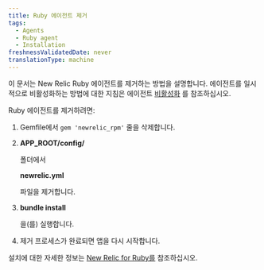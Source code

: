 ```yaml
---
title: Ruby 에이전트 제거
tags:
  - Agents
  - Ruby agent
  - Installation
freshnessValidatedDate: never
translationType: machine
---
```


이 문서는 New Relic Ruby 에이전트를 제거하는 방법을 설명합니다. 에이전트를 일시적으로 비활성화하는 방법에 대한 지침은 에이전트 [비활성화](/docs/agents/manage-apm-agents/installation/disable-apm-agent#ruby) 를 참조하십시오.

Ruby 에이전트를 제거하려면:

1. Gemfile에서 `gem 'newrelic_rpm'` 줄을 삭제합니다.

2. <DNT>**APP_ROOT/config/**</DNT>

   폴더에서

   <DNT>**newrelic.yml**</DNT>

   파일을 제거합니다.

3. <DNT>**bundle install**</DNT>

   을(를) 실행합니다.

4. 제거 프로세스가 완료되면 앱을 다시 시작합니다.

설치에 대한 자세한 정보는 [New Relic for Ruby를](/docs/agents/ruby-agent/getting-started/new-relic-ruby) 참조하십시오.